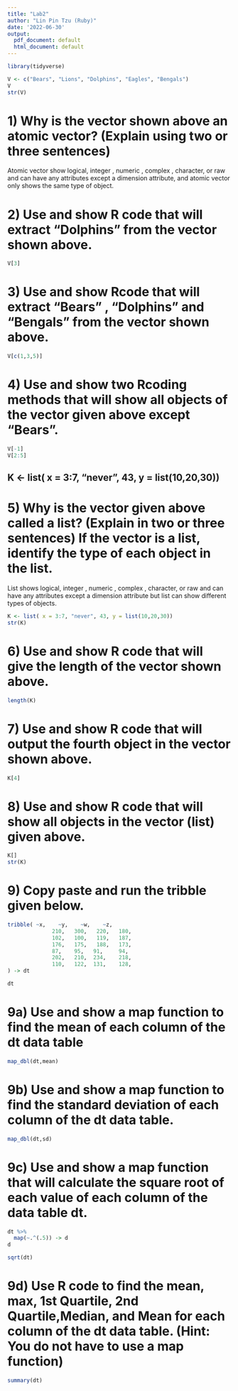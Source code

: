 ```yaml
---
title: "Lab2"
author: "Lin Pin Tzu (Ruby)"
date: '2022-06-30'
output:
  pdf_document: default
  html_document: default
---
```


```r
library(tidyverse)
```

```r
V <- c("Bears", "Lions", "Dolphins", "Eagles", "Bengals")
V
str(V)
```

# 1) Why is the vector shown above an atomic vector? (Explain using two or three sentences)
Atomic vector show logical, integer , numeric , complex , character, or raw and can have any attributes except a dimension attribute, and atomic vector only shows the same type of object.

# 2) Use and show R code that will extract "Dolphins" from the vector shown above.
```r
V[3]
```
# 3) Use and show Rcode that will extract "Bears" , "Dolphins" and "Bengals" from the vector shown above.
```r
V[c(1,3,5)]
```
# 4) Use and show two Rcoding methods that will show all objects of the vector given above except "Bears". 
```r
V[-1]
V[2:5]
```

## K <- list( x = 3:7, "never", 43, y = list(10,20,30))
# 5) Why is the vector given above called a list? (Explain in two or three sentences) If the vector is a list, identify the type of each object in the list.

List shows logical, integer , numeric , complex , character, or raw and can have any attributes except a dimension attribute but list can show different types of objects.

```r
K <- list( x = 3:7, "never", 43, y = list(10,20,30))
str(K)
```
# 6) Use and show R code that will give the length of the vector shown above.
```r
length(K)
```
# 7) Use and show R code that will output the fourth object in the vector shown above.
```r
K[4]
```
# 8) Use and show R code that will show all objects in the vector (list) given above.
```r
K[]
str(K)
```
# 9) Copy paste and run the tribble given below.
```r
tribble( ~x,    ~y,    ~w,    ~z,
              210,   300,   220,   180,
              102,   100,   119,   187,
              176,   175,   188,   173,
              87,    95,   91,     94,
              202,   210,  234,    218,
              110,   122,  131,    128,
) -> dt

dt
```
# 9a) Use and show a map function to find the mean of each column of the dt data table
```r
map_dbl(dt,mean)
```
# 9b) Use and show a map function to find the standard deviation of each column of the dt data table.
```r
map_dbl(dt,sd)
```
# 9c) Use and show a map function that will calculate the square root of each value of each column of the data table dt.
```r
dt %>%
  map(~.^(.5)) -> d 
d

sqrt(dt)
```
# 9d) Use R code to find the mean, max, 1st Quartile, 2nd Quartile,Median, and Mean for each column of the dt data table. (Hint: You do not have to use a map function)
```r
summary(dt)
```
